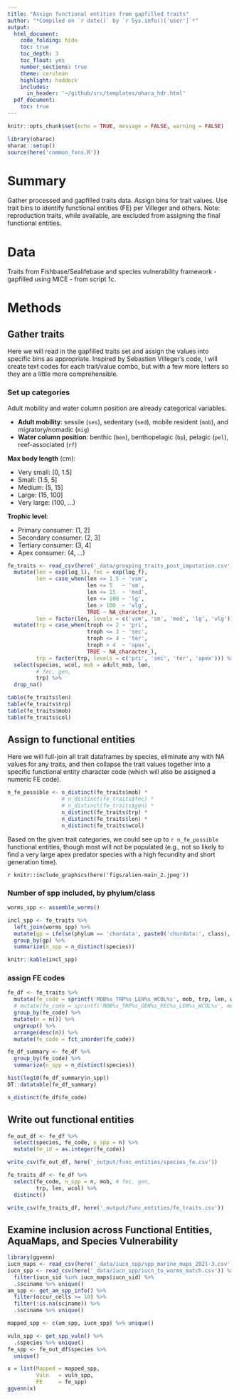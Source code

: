 ```yaml
---
title: "Assign functional entities from gapfilled traits"
author: "*Compiled on `r date()` by `r Sys.info()['user']`*"
output: 
  html_document:
    code_folding: hide
    toc: true
    toc_depth: 3
    toc_float: yes
    number_sections: true
    theme: cerulean
    highlight: haddock
    includes: 
      in_header: '~/github/src/templates/ohara_hdr.html'
  pdf_document:
    toc: true
---
```


``` r

knitr::opts_chunk$set(echo = TRUE, message = FALSE, warning = FALSE)

library(oharac)
oharac::setup()
source(here('common_fxns.R'))

```

# Summary

Gather processed and gapfilled traits data.  Assign bins for trait values.  Use trait bins to identify functional entities (FE) per Villeger and others.  Note: reproduction traits, while available, are excluded from assigning the final functional entities.

# Data

Traits from Fishbase/Sealifebase and species vulnerability framework - gapfilled using MICE - from script 1c.

# Methods

## Gather traits

Here we will read in the gapfilled traits set and assign the values into specific bins as appropriate.  Inspired by Sebastien Villeger's code, I will create text codes for each trait/value combo, but with a few more letters so they are a little more comprehensible.

### Set up categories

Adult mobility and water column position are already categorical variables.

* __Adult mobility__: sessile (`ses`), sedentary (`sed`), mobile resident (`mob`), and migratory/nomadic (`mig`)
* __Water column position__: benthic (`ben`), benthopelagic (`bp`), pelagic (`pel`), reef-associated (`rf`)

__Max body length__ (cm):

* Very small: (0, 1.5]
* Small: (1.5, 5]
* Medium: (5, 15]
* Large: (15, 100]
* Very large: (100, ...)

__Trophic level__:

* Primary consumer: (1, 2]
* Secondary consumer: (2, 3]
* Tertiary consumer: (3, 4]
* Apex consumer: (4, ...)


```r
fe_traits <- read_csv(here('_data/grouping_traits_post_imputation.csv')) %>%
  mutate(len = exp(log_l), fec = exp(log_f),
         len = case_when(len <= 1.5 ~ 'vsm',
                         len <= 5   ~ 'sm',
                         len <= 15  ~ 'med',
                         len <= 100 ~ 'lg',
                         len > 100  ~ 'vlg',
                         TRUE ~ NA_character_),
         len = factor(len, levels = c('vsm', 'sm', 'med', 'lg', 'vlg'))) %>%
  mutate(trp = case_when(troph <= 2 ~ 'pri',
                         troph <= 3 ~ 'sec',
                         troph <= 4 ~ 'ter',
                         troph > 4  ~ 'apex',
                         TRUE ~ NA_character_),
         trp = factor(trp, levels = c('pri', 'sec', 'ter', 'apex'))) %>%
  select(species, wcol, mob = adult_mob, len, 
         # fec, gen, 
         trp) %>%
  drop_na()

table(fe_traits$len)
table(fe_traits$trp)
table(fe_traits$mob)
table(fe_traits$col)

```

## Assign to functional entities

Here we will full-join all trait dataframes by species, eliminate any with NA values for any traits, and then collapse the trait values together into a specific functional entity character code (which will also be assigned a numeric FE code).

```r
n_fe_possible <- n_distinct(fe_traits$mob) *
                 # n_distinct(fe_traits$fec) *
                 # n_distinct(fe_traits$gen) *
                 n_distinct(fe_traits$trp) *
                 n_distinct(fe_traits$len) *
                 n_distinct(fe_traits$wcol)
```

Based on the given trait categories, we could see up to `r n_fe_possible` functional entities, though most will not be populated (e.g., not so likely to find a very large apex predator species with a high fecundity and short generation time).

`r knitr::include_graphics(here('figs/alien-main_2.jpeg'))`

### Number of spp included, by phylum/class

``` r
worms_spp <- assemble_worms()

incl_spp <- fe_traits %>%
  left_join(worms_spp) %>%
  mutate(gp = ifelse(phylum == 'chordata', paste0('chordata:', class), phylum)) %>%
  group_by(gp) %>%
  summarize(n_spp = n_distinct(species))

knitr::kable(incl_spp)
```


### assign FE codes

```r
fe_df <- fe_traits %>%
  mutate(fe_code = sprintf('MOB%s_TRP%s_LEN%s_WCOL%s', mob, trp, len, wcol)) %>%
  # mutate(fe_code = sprintf('MOB%s_TRP%s_GEN%s_FEC%s_LEN%s_WCOL%s', mob, trp, gen, fec, len, wcol)) %>%
  group_by(fe_code) %>%
  mutate(n = n()) %>%
  ungroup() %>%
  arrange(desc(n)) %>%
  mutate(fe_code = fct_inorder(fe_code))
```

``` r

fe_df_summary <- fe_df %>%
  group_by(fe_code) %>%
  summarize(n_spp = n_distinct(species)) 

hist(log10(fe_df_summary$n_spp))
DT::datatable(fe_df_summary)

n_distinct(fe_df$fe_code)
```

## Write out functional entities

```r
fe_out_df <- fe_df %>%
  select(species, fe_code, n_spp = n) %>%
  mutate(fe_id = as.integer(fe_code))

write_csv(fe_out_df, here('_output/func_entities/species_fe.csv'))

fe_traits_df <- fe_df %>%
  select(fe_code, n_spp = n, mob, # fec, gen, 
         trp, len, wcol) %>%
  distinct()

write_csv(fe_traits_df, here('_output/func_entities/fe_traits.csv'))

```

## Examine inclusion across Functional Entities, AquaMaps, and Species Vulnerability

```r
library(ggvenn)
iucn_maps <- read_csv(here('_data/iucn_spp/spp_marine_maps_2021-3.csv'))
iucn_spp <- read_csv(here('_data/iucn_spp/iucn_to_worms_match.csv')) %>%
  filter(iucn_sid %in% iucn_maps$iucn_sid) %>%
  .$sciname %>% unique()
am_spp <- get_am_spp_info() %>%
  filter(occur_cells >= 10) %>%
  filter(!is.na(sciname)) %>%
  .$sciname %>% unique()

mapped_spp <- c(am_spp, iucn_spp) %>% unique()

vuln_spp <- get_spp_vuln() %>%
  .$species %>% unique()
fe_spp <- fe_out_df$species %>% 
  unique()

x = list(Mapped = mapped_spp, 
         Vuln   = vuln_spp,
         FE     = fe_spp)
ggvenn(x)

```
